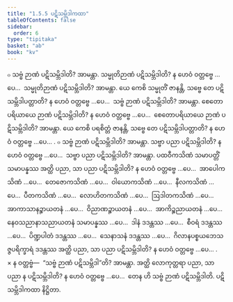 ```yaml
---
title: "1.5.5 ပဋိသမ္ဘိဒါကထာ"
tableOfContents: false
sidebar:
  order: 6
type: "tipitaka"
basket: "ab"
book: "kv"
---
```



<DynamicBreadcrumb />

<Division number="432" book="kv">

<Paragraph number="1502" book="kv">
๐ သဗ္ဗံ ဉာဏံ ပဋိသမ္ဘိဒါတိ? အာမန္တာ. သမ္မုတိဉာဏံ ပဋိသမ္ဘိဒါတိ? န ဟေဝံ ဝတ္တဗ္ဗေ …ပေ…  သမ္မုတိဉာဏံ ပဋိသမ္ဘိဒါတိ? အာမန္တာ. ယေ ကေစိ သမ္မုတိံ ဇာနန္တိ, သဗ္ဗေ တေ ပဋိသမ္ဘိဒါပတ္တာတိ? န ဟေဝံ ဝတ္တဗ္ဗေ …ပေ…  သဗ္ဗံ ဉာဏံ ပဋိသမ္ဘိဒါတိ? အာမန္တာ. စေတောပရိယာယေ ဉာဏံ ပဋိသမ္ဘိဒါတိ? န ဟေဝံ ဝတ္တဗ္ဗေ …ပေ…  စေတောပရိယာယေ ဉာဏံ ပဋိသမ္ဘိဒါတိ? အာမန္တာ. ယေ ကေစိ ပရစိတ္တံ ဇာနန္တိ, သဗ္ဗေ တေ ပဋိသမ္ဘိဒါပတ္တာတိ? န ဟေဝံ ဝတ္တဗ္ဗေ …ပေ… .
</Paragraph>

<Paragraph number="1503" book="kv">
๐ သဗ္ဗံ ဉာဏံ ပဋိသမ္ဘိဒါတိ? အာမန္တာ. သဗ္ဗာ ပညာ ပဋိသမ္ဘိဒါတိ? န ဟေဝံ ဝတ္တဗ္ဗေ …ပေ…  သဗ္ဗာ ပညာ ပဋိသမ္ဘိဒါတိ? အာမန္တာ. ပထဝီကသိဏံ သမာပတ္တိံ သမာပန္နဿ အတ္ထိ ပညာ, သာ ပညာ ပဋိသမ္ဘိဒါတိ? န ဟေဝံ ဝတ္တဗ္ဗေ …ပေ…  အာပေါကသိဏံ …ပေ…  တေဇောကသိဏံ …ပေ…  ဝါယောကသိဏံ …ပေ…  နီလကသိဏံ …ပေ…  ပီတကသိဏံ …ပေ…  လောဟိတကသိဏံ …ပေ…  ဩဒါတကသိဏံ …ပေ…  အာကာသာနဉ္စာယတနံ …ပေ…  ဝိညာဏဉ္စာယတနံ …ပေ…  အာကိဉ္စညာယတနံ …ပေ…  နေဝသညာနာသညာယတနံ သမာပန္နဿ …ပေ…  ဒါနံ ဒဒန္တဿ …ပေ…  စီဝရံ ဒဒန္တဿ …ပေ…  ပိဏ္ဍပါတံ ဒဒန္တဿ …ပေ…  သေနာသနံ ဒဒန္တဿ …ပေ…  ဂိလာနပစ္စယဘေသဇ္ဇပရိက္ခာရံ ဒဒန္တဿ အတ္ထိ ပညာ, သာ ပညာ ပဋိသမ္ဘိဒါတိ? န ဟေဝံ ဝတ္တဗ္ဗေ …ပေ… .
</Paragraph>

</Division>
<Division number="433" book="kv">

<Paragraph number="1504" book="kv">
× န ဝတ္တဗ္ဗံ—  “သဗ္ဗံ ဉာဏံ ပဋိသမ္ဘိဒါ”တိ? အာမန္တာ. အတ္ထိ လောကုတ္တရာ ပညာ, သာ ပညာ န ပဋိသမ္ဘိဒါတိ? န ဟေဝံ ဝတ္တဗ္ဗေ …ပေ…  တေန ဟိ သဗ္ဗံ ဉာဏံ ပဋိသမ္ဘိဒါတိ.

</Paragraph>
</Division>

<Paragraph number="1505" type="center" book="kv">
ပဋိသမ္ဘိဒါကထာ နိဋ္ဌိတာ.
</Paragraph>